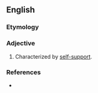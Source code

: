 ==English==

===Etymology===
{{prefix|en|self|supporting}}

===Adjective===
{{en-adj}}

# Characterized by [[self-support]].

===References===
* {{R:Lexico}}